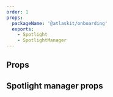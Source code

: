 ```yaml
---
order: 1
props:
  packageName: '@atlaskit/onboarding'
  exports:
    - Spotlight
    - SpotlightManager
---
```


## Props

<TSMorphProps exportName="Spotlight" packageName="@atlaskit/onboarding" />

## Spotlight manager props

<TSMorphProps
  exportName="SpotlightManager"
  packageName="@atlaskit/onboarding"
/>
